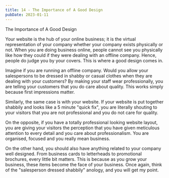 ```yaml
---
title: 14 - The Importance of A Good Design
pubDate: 2023-01-11
---
```


The Importance of A Good Design


Your website is the hub of your online business; it is the virtual representation of your company whether your company exists physically or not. When you are doing business online, people cannot see you physically like how they could if they were dealing with an offline company. Hence, people do judge you by your covers. This is where a good design comes in. 

Imagine if you are running an offline company. Would you allow your salespersons to be dressed in shabby or casual clothes when they are dealing with your customers? By making your staff wear professionally, you are telling your customers that you do care about quality. This works simply because first impressions matter.

Similarly, the same case is with your website. If your website is put together shabbily and looks like a 5 minute "quick fix", you are literally shouting to your visitors that you are not professional and you do not care for quality. 

On the opposite, if you have a totally professional looking website layout, you are giving your visitors the perception that you have given meticulous attention to every detail and you care about professionalism. You are organised, focused and you really mean business. 

On the other hand, you should also have anything related to your company well designed. From business cards to letterheads to promotional brochures, every little bit matters. This is because as you grow your business, these items become the face of your business. Once again, think of the "salesperson dressed shabbily" anology, and you will get my point.